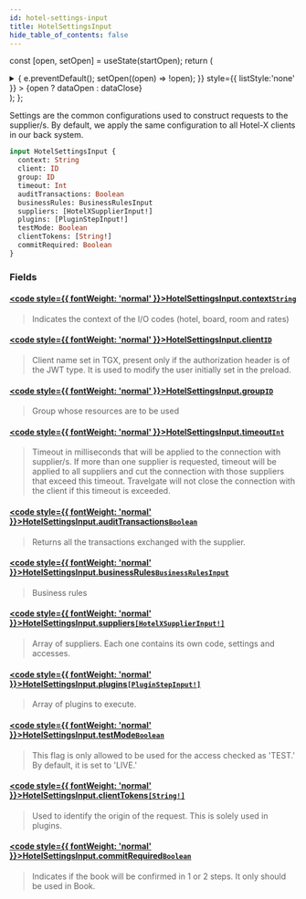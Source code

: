 ```yaml
---
id: hotel-settings-input
title: HotelSettingsInput
hide_table_of_contents: false
---
```






const [open, setOpen] = useState(startOpen);
return (
<details {...(open ? { open: true } : {})} className="details" style={{ border:'none', boxShadow:'none', background:'var(--ifm-background-color)' }}>
<summary
onClick={(e) => {
e.preventDefault();
setOpen((open) => !open);
}}
style={{ listStyle:'none' }} >
{open ? dataOpen : dataClose}
</summary>
{open && children}
</details>
);
};

Settings are the common configurations used to construct requests to the supplier/s. By default,
we apply the same configuration to all Hotel-X clients in our back system.

```graphql
input HotelSettingsInput {
  context: String
  client: ID
  group: ID
  timeout: Int
  auditTransactions: Boolean
  businessRules: BusinessRulesInput
  suppliers: [HotelXSupplierInput!]
  plugins: [PluginStepInput!]
  testMode: Boolean
  clientTokens: [String!]
  commitRequired: Boolean
}
```

### Fields

#### [<code style={{ fontWeight: 'normal' }}>HotelSettingsInput.<b>context</b></code>](#)<Bullet />[`String`](/api/scalars/string) <Badge class="badge badge--secondary" text="scalar"/>

> Indicates the context of the I/O codes (hotel, board, room and rates)

#### [<code style={{ fontWeight: 'normal' }}>HotelSettingsInput.<b>client</b></code>](#)<Bullet />[`ID`](/api/scalars/id) <Badge class="badge badge--secondary" text="scalar"/>

> Client name set in TGX, present only if the authorization header is of the JWT type. It is used to modify the user initially set in the preload.

#### [<code style={{ fontWeight: 'normal' }}>HotelSettingsInput.<b>group</b></code>](#)<Bullet />[`ID`](/api/scalars/id) <Badge class="badge badge--secondary" text="scalar"/>

> Group whose resources are to be used

#### [<code style={{ fontWeight: 'normal' }}>HotelSettingsInput.<b>timeout</b></code>](#)<Bullet />[`Int`](/api/scalars/int) <Badge class="badge badge--secondary" text="scalar"/>

> Timeout in milliseconds that will be applied to the connection with supplier/s. If more than one supplier is requested, timeout will be applied to all suppliers and cut the connection with those suppliers that exceed this timeout. Travelgate will not close the connection with the client if this timeout is exceeded.

#### [<code style={{ fontWeight: 'normal' }}>HotelSettingsInput.<b>auditTransactions</b></code>](#)<Bullet />[`Boolean`](/api/scalars/boolean) <Badge class="badge badge--secondary" text="scalar"/>

> Returns all the transactions exchanged with the supplier.

#### [<code style={{ fontWeight: 'normal' }}>HotelSettingsInput.<b>businessRules</b></code>](#)<Bullet />[`BusinessRulesInput`](/api/inputs/business-rules-input) <Badge class="badge badge--secondary" text="input"/>

> Business rules

#### [<code style={{ fontWeight: 'normal' }}>HotelSettingsInput.<b>suppliers</b></code>](#)<Bullet />[`[HotelXSupplierInput!]`](/api/inputs/hotel-xsupplier-input) <Badge class="badge badge--secondary" text="list"/> <Badge class="badge badge--secondary" text="input"/>

> Array of suppliers. Each one contains its own code, settings and accesses.

#### [<code style={{ fontWeight: 'normal' }}>HotelSettingsInput.<b>plugins</b></code>](#)<Bullet />[`[PluginStepInput!]`](/api/inputs/plugin-step-input) <Badge class="badge badge--secondary" text="list"/> <Badge class="badge badge--secondary" text="input"/>

> Array of plugins to execute.

#### [<code style={{ fontWeight: 'normal' }}>HotelSettingsInput.<b>testMode</b></code>](#)<Bullet />[`Boolean`](/api/scalars/boolean) <Badge class="badge badge--secondary" text="scalar"/>

> This flag is only allowed to be used for the access checked as 'TEST.' By default, it is set to 'LIVE.'

#### [<code style={{ fontWeight: 'normal' }}>HotelSettingsInput.<b>clientTokens</b></code>](#)<Bullet />[`[String!]`](/api/scalars/string) <Badge class="badge badge--secondary" text="list"/> <Badge class="badge badge--secondary" text="scalar"/>

> Used to identify the origin of the request. This is solely used in plugins.

#### [<code style={{ fontWeight: 'normal' }}>HotelSettingsInput.<b>commitRequired</b></code>](#)<Bullet />[`Boolean`](/api/scalars/boolean) <Badge class="badge badge--secondary" text="scalar"/>

> Indicates if the book will be confirmed in 1 or 2 steps. It only should be used in Book.
